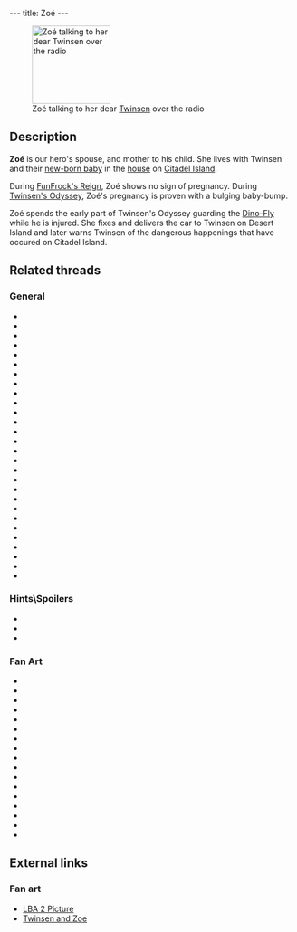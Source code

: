 ---
title: Zoé
---

{{twinsunica import}}{{Stub}}
{{Infobox Character
 |image=Zoé.jpg
 |race=Quetch
 |gender=Female
 |size=average
 |age=Adult
 |magical=no
 |lba1=yes
 |lba2=yes
 |alignment=sendell
 |occupation=
 |requires=
 |amount=
 |fam1=Twinsen
 |fam2=
 |planet=Twinsun
 |island=Citadel Island
 |building=Twinsen's House
}}
{{Quote
 |[[Twinsen]], rush to the downtown pharmacy and find a cure for the [[Dino-Fly]]! He has just crashed in the garden and looks injured.
 |character=Zoé
 |upon greeting Twinsen, the first scene to start LBA2
 |building=Twinsen's house
 |island=Citadel Island
 |planet=twinsun
 |quoteid=1176}}

{{Quote
 |This statue pays tribute to Zoé and me. Without her, I could have never defeated the infamous [[FunFrock]].
 |character=Twinsen
 |island=Citadel Island
 |planet=twinsun
 |quoteid=1109}}

[[Image:Zoe mike.gif|right|138px|thumb|Zoé talking to her dear [[Twinsen]] over the radio]]

==Description==
'''Zoé''' is our hero's spouse, and mother to his child. She lives with Twinsen and their [[Arthur|new-born baby]] in the [[Twinsen's house|house]] on [[Citadel Island]].

During [[FunFrock's Reign]], Zoé shows no sign of pregnancy. During [[Twinsen's Odyssey]], Zoé's pregnancy is proven with a bulging baby-bump.

Zoé spends the early part of Twinsen's Odyssey guarding the [[Dino-Fly]] while he is injured. She fixes and delivers the car to Twinsen on Desert Island and later warns Twinsen of the dangerous happenings that have occured on Citadel Island.

==Related threads==
===General===
* {{thread|id=10898|title=Does Twinsen REALLY love Zoe`?}}
* {{thread|id=10677|title=after 10 years I'm clueless}}
* {{thread|id=10684|title=Zoe's voice}}
* {{thread|id=10497|title=has anyone noticed this?}}
* {{thread|id=3408|title=about Zoe}}
* {{thread|id=9384|title=Zoe has no ass}}
* {{thread|id=9156|title=Mentioning of Zoé's name}}
* {{thread|id=8927|title=Zoe clone?}}
* {{thread|id=8432|title=Are Twinsen and Zoe married?}}
* {{thread|id=8262|title=It's a girl!}}
* {{thread|id=7924|title=Jobs for Twinsen & Zoe}}
* {{thread|id=7402|title=Quote}}
* {{thread|id=6423|title=Zoe Character Still Doing Voice Acting?}}
* {{thread|id=6433|title=Mistake in Zoé's diary}}
* {{thread|id=6361|title=How will Zoè look like?}}
* {{thread|id=6195|title=have you ever noticed?}}
* {{thread|id=1364|title=Zoe's last words.}}
* {{thread|id=5184|title=Twinsen & Zoe again}}
* {{thread|id=3811|title=Zoe and me}}
* {{thread|id=3647|title=try this in LBA 2}}
* {{thread|id=2325|title=Zoé's Diary}}
* {{thread|id=2109|title=Oh no! Not another...}}
* {{thread|id=1965|title=thebaby (lba2)}}
* {{thread|id=155|title=Twinsun - a happy jolly place? I THINK NOT}}
* {{thread|id=1756|title=bugs}}
* {{thread|id=1279|title=The A4 poster}}
* {{thread|id=530|title=I just played LBA2 again....}}
* {{thread|id=288|title=The Emancipation of Zoé}}

===Hints\Spoilers===
* {{thread|id=9694|title=Holy Shit I Killed Zoe!}}
* {{thread|id=7701|title=get to another place with zoe}}
* {{thread|id=11885|title=2 Zoès???}}

===Fan Art===
* {{thread|id=11581|title=Dark Zoé !!!!}}
* {{thread|id=10941|title=Authur takes control of his destiny...A twinsen Fan comic...(rough)}}
* {{post|id=76367|title=Edited Film Pictures}}
* {{thread|id=10865|title=Pin up}}
* {{thread|id=10857|title=A bit more "full" Zoe try.}}
* {{thread|id=10813|title=Fan Lba 3 zoe design.}}
* {{thread|id=10774|title=Smilies}}
* {{thread|id=10763|title=Some picture.}}
* {{post|id=261759|title=MAD J's Fan Art}}
* {{thread|id=9829|title=Zoe}}
* {{post|id=75498|title=Metal Gear Twinsen}}
* {{post|id=230748|title=3D Twinsen pics (first attempt)}}
* {{thread|id=8393|title=LBA was origianlly invented during the Rock Age!}}
* {{post|id=34221|title=Zoe}}
* {{thread|id=4495|title=Twinsen and Zoe graphite stlye}}
* {{post|id=87488|title=Amazing! LBA3 planning! Wooo!}}
* {{thread|id=3229|title=Lba 3 Cover CD}}

==External links==
===Fan art===
* [http://www.deviantart.com/view/12986693/ LBA 2 Picture]
* [http://www.deviantart.com/view/1047280/ Twinsen and Zoe]

<!-- remove these category links when they're all automated by categorizers...
[[Category:Quetches]]
[[Category:Female characters]]
[[Category:Average characters]]
[[Category:Adult characters]]
[[Category:Citadel Island inhabitants]]
[[Category:Good]] -->